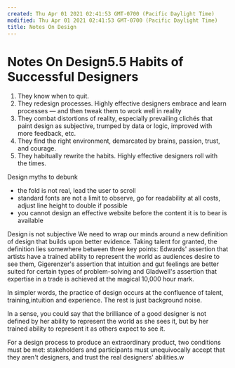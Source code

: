 ```yaml
---
created: Thu Apr 01 2021 02:41:53 GMT-0700 (Pacific Daylight Time)
modified: Thu Apr 01 2021 02:41:53 GMT-0700 (Pacific Daylight Time)
title: Notes On Design
---
```

# Notes On Design5.5 Habits of Successful Designers
1. They know when to quit.
2. They redesign processes.  Highly effective designers embrace and learn processes — and then tweak them to work well in reality
3. They combat distortions of reality, especially prevailing clichés that paint design as subjective, trumped by data or logic, improved with more feedback, etc.
4. They find the right environment, demarcated by brains, passion, trust, and courage.
5. They habitually rewrite the habits.  Highly effective designers roll with the times.

Design myths to debunk
- the fold is not real, lead the user to scroll
- standard fonts are not a limit to observe, go for readability at all costs, adjust line height to double if possible
- you cannot design an effective website before the content it is to bear is available

Design is not subjective
We need to wrap our minds around a new definition of design that builds upon better evidence. Taking talent for granted, the definition lies somewhere between three key points: Edwards' assertion that artists have a trained ability to represent the world as audiences desire to see them, Gigerenzer's assertion that intuition and gut feelings are better suited for certain types of problem-solving and Gladwell's assertion that expertise in a trade is achieved at the magical 10,000 hour mark.

In simpler words, the practice of design occurs at the confluence of talent, training,intuition and experience. The rest is just background noise.

In a sense, you could say that the brilliance of a good designer is not defined by her ability to represent the world as she sees it, but by her trained ability to represent it as others expect to see it.

For a design process to produce an extraordinary product, two conditions must be met: stakeholders and participants must unequivocally accept that they aren't designers, and trust the real designers' abilities.w